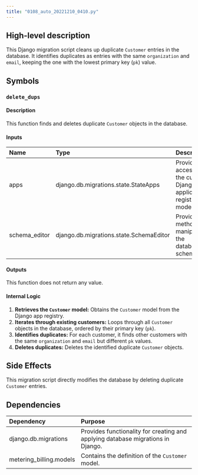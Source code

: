 ```yaml
---
title: "0108_auto_20221210_0410.py"
---
```


## High-level description
This Django migration script cleans up duplicate `Customer` entries in the database. It identifies duplicates as entries with the same `organization` and `email`, keeping the one with the lowest primary key (`pk`) value.

## Symbols

### `delete_dups`
#### Description
This function finds and deletes duplicate `Customer` objects in the database. 

#### Inputs
| Name | Type | Description |
|:-----|:-----|:------------|
| apps | django.db.migrations.state.StateApps |  Provides access to the current Django application registry and models. |
| schema_editor | django.db.migrations.state.SchemaEditor |  Provides methods for manipulating the database schema. |

#### Outputs
This function does not return any value.

#### Internal Logic
1. **Retrieves the `Customer` model:** Obtains the `Customer` model from the Django app registry.
2. **Iterates through existing customers:** Loops through all `Customer` objects in the database, ordered by their primary key (`pk`).
3. **Identifies duplicates:** For each customer, it finds other customers with the same `organization` and `email` but different `pk` values.
4. **Deletes duplicates:** Deletes the identified duplicate `Customer` objects.

## Side Effects
This migration script directly modifies the database by deleting duplicate `Customer` entries. 

## Dependencies
| Dependency | Purpose |
|:-----------|:--------|
| django.db.migrations | Provides functionality for creating and applying database migrations in Django. |
| metering_billing.models | Contains the definition of the `Customer` model. |
